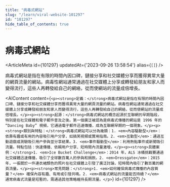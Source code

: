 ```yaml
---
title: "病毒式網站"
slug: "/learn/viral-website-101297"
id: "101297"
hide_table_of_contents: true
---
```



# 病毒式網站

<ArticleMeta id={101297} updatedAt={'2023-09-26 13:58:54'} alias={`[]`} />
<div className='border-solid border-b border-t-0 my-4 border-[var(--ifm-color-gray-300)]' />

病毒式網站是指在有限的時間內因口碑，鏈接分享和社交媒體分享而獲得異常大量的網頁流量的網站。病毒性網站通常通過在社交媒體上分享或轉發給朋友和家人而變得流行，這些人再轉發給自己的網絡，從而使網站的流量成倍增長。

<AIContent content={`<p><strong>定義：</strong>病毒式網站是指在有限的時間內因口碑、鏈接分享和社交媒體分享而獲得異常大量的網頁流量的網站。病毒性網站通常通過在社交媒體上分享或轉發給朋友和家人而變得流行，這些人再轉發給自己的網絡，從而使網站的流量成倍增長。</p><p><strong>起源：</strong>病毒式網站的概念起源於互聯網的早期階段，特別是在社交媒體和電子郵件普及之後。第一個廣泛被認為是病毒式傳播的網站是 1996 年的 “Dancing Baby” 視頻，它通過電子郵件迅速傳播，成為互聯網早期的一個現象。</p><p><strong>類別與特點：</strong>病毒式網站可以分為幾類：1. <em>內容驅動型</em>：依靠有趣或有用的內容吸引用户分享，如搞笑視頻或實用指南。2. <em>互動型</em>：通過互動遊戲或測驗吸引用户參與並分享結果。3. <em>事件驅動型</em>：利用熱點事件或新聞吸引流量。特點包括：快速傳播、依賴用户分享、短時間內流量激增。</p><p><strong>具體案例：</strong>1. <em>Ice Bucket Challenge</em>：2014 年，ALS 冰桶挑戰賽通過社交媒體迅速傳播，吸引了全球數百萬人的參與和捐款。2. <em>Dressgate</em>：2015 年，一張關於一件連衣裙顏色的照片在社交媒體上引發了廣泛討論，短時間內吸引了數百萬的網頁流量。</p><p><strong>常見問題：</strong>1. <em>如何確保病毒式傳播的內容質量？</em> 確保內容有趣、有用或引發共鳴。2. <em>病毒式網站的流量能否持續？</em> 通常病毒式流量是短暫的，需通過其他策略維持長期流量。</p>`} id={101297} />
